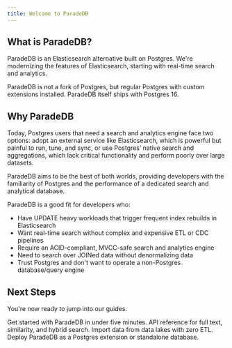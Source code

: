 ```yaml
---
title: Welcome to ParadeDB
---
```


## What is ParadeDB?

ParadeDB is an Elasticsearch alternative built on Postgres. We're modernizing the features of Elasticsearch,
starting with real-time search and analytics.

ParadeDB is not a fork of Postgres, but regular Postgres with custom extensions installed. ParadeDB itself
ships with Postgres 16.

## Why ParadeDB

Today, Postgres users that need a search and analytics engine face two options: adopt an external service like
Elasticsearch, which is powerful but painful to run, tune, and sync, or use Postgres’ native search and
aggregations, which lack critical functionality and perform poorly over large datasets.

ParadeDB aims to be the best of both worlds, providing developers with the familiarity of Postgres and the
performance of a dedicated search and analytical database.

ParadeDB is a good fit for developers who:

- Have UPDATE heavy workloads that trigger frequent index rebuilds in Elasticsearch
- Want real-time search without complex and expensive ETL or CDC pipelines
- Require an ACID-compliant, MVCC-safe search and analytics engine
- Need to search over JOINed data without denormalizing data
- Trust Postgres and don't want to operate a non-Postgres database/query engine

## Next Steps

You're now ready to jump into our guides.

<CardGroup cols={2}>
  <Card
    title="Getting Started"
    icon="forward-fast"
    href="/api-reference/getting-started"
  >
    Get started with ParadeDB in under five minutes.
  </Card>
  <Card title="API" icon="code" href="/api-reference">
    API reference for full text, similarity, and hybrid search.
  </Card>
  <Card title="Integrations" icon="merge" href="/ingest/overview">
    Import data from data lakes with zero ETL.
  </Card>
  <Card title="Deploy" icon="server" href="/deploy">
    Deploy ParadeDB as a Postgres extension or standalone database.
  </Card>
</CardGroup>
